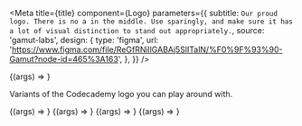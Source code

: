 
<Meta
  title={title}
  component={Logo}
  parameters={{
    subtitle: `Our proud logo. There is no a in the middle. Use sparingly, and make sure
it has a lot of visual distinction to stand out appropriately.`,
    source: 'gamut-labs',
    design: {
      type: 'figma',
      url:
        'https://www.figma.com/file/ReGfRNillGABAj5SlITalN/%F0%9F%93%90-Gamut?node-id=465%3A163',
    },
  }}
/>

<Canvas withSource="open">
  <Story name="Logo">{(args) => <Logo {...args} />}</Story>
</Canvas>

<PropsTable story="Logo" />

Variants of the Codecademy logo you can play around with.

<Canvas>
  <Story name="Default" args={{ variant: 'default' }}>
    {(args) => <Logo {...args} />}
  </Story>
  <Story name="Pro" args={{ variant: 'pro' }}>
    {(args) => <Logo {...args} />}
  </Story>
  <Story name="Mini" args={{ variant: 'mini' }}>
    {(args) => <Logo {...args} />}
  </Story>
  <Story name="Enterprise" args={{ variant: 'enterprise', height: '36px' }}>
    {(args) => <Logo {...args} />}
  </Story>
</Canvas>
